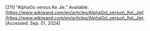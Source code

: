 \[211\]	“AlphaGo versus Ke Jie.” Available: [https://www.wikiwand.com/en/articles/AlphaGo\_versus\_Ke\_Jie](https://www.wikiwand.com/en/articles/AlphaGo\_versus\_Ke\_Jie). \[Accessed: Sep. 01, 2024\]